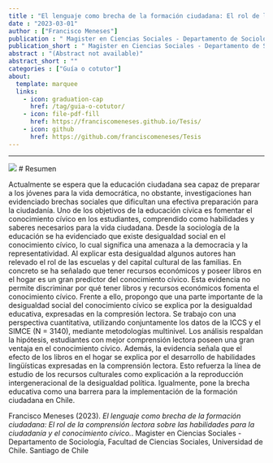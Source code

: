 ```yaml
---
title : "El lenguaje como brecha de la formación ciudadana: El rol de la comprensión lectora sobre las habilidades para la ciudadanía y el conocimiento cívico."
date : "2023-03-01"
author : ["Francisco Meneses"]
publication : " Magister en Ciencias Sociales - Departamento de Sociología, Facultad de Ciencias Sociales, Universidad de Chile. Santiago de Chile"
publication_short : " Magister en Ciencias Sociales - Departamento de Sociología, Facultad de Ciencias Sociales, Universidad de Chile. Santiago de Chile"
abstract : "(Abstract not available)"
abstract_short : ""
categories : ["Guía o cotutor"]
about:
  template: marquee
  links:
    - icon: graduation-cap
      href: /tag/guia-o-cotutor/
    - icon: file-pdf-fill
      href: https://franciscomeneses.github.io/Tesis/
    - icon: github
      href: https://github.com/franciscomeneses/Tesis
---
```

---

![](/images/tesis-francisco.png)
# Resumen

Actualmente se espera que la educación ciudadana sea capaz de preparar a los jóvenes para la vida democrática, no obstante, investigaciones han evidenciado brechas sociales que dificultan una efectiva preparación para la ciudadanía. Uno de los objetivos de la educación cívica es fomentar el conocimiento cívico en los estudiantes, comprendido como habilidades y saberes necesarios para la vida ciudadana. Desde la sociología de la educación se ha evidenciado que existe desigualdad social en el conocimiento cívico, lo cual significa una amenaza a la democracia y la representatividad. Al explicar esta desigualdad algunos autores han relevado el rol de las escuelas y del capital cultural de las familias. En concreto se ha señalado que tener recursos económicos y poseer libros en el hogar es un gran predictor del conocimiento cívico. Esta evidencia no permite discriminar por qué tener libros y recursos económicos fomenta el conocimiento cívico. Frente a ello, propongo que una parte importante de la desigualdad social del conocimiento cívico se explica por la desigualdad educativa, expresadas en la compresión lectora. Se trabajo con una perspectiva cuantitativa, utilizando conjuntamente los datos de la ICCS y el SIMCE (N = 3140), mediante metodologías multinivel. Los análisis respaldan la hipótesis, estudiantes con mejor comprensión lectora poseen una gran ventaja en el conocimiento cívico. Además, la evidencia señala que el efecto de los libros en el hogar se explica por el desarrollo de habilidades lingüísticas expresadas en la comprensión lectora. Esto refuerza la línea de estudio de los recursos culturales como explicación a la reproducción intergeneracional de la desigualdad política. Igualmente, pone la brecha educativa como una barrera para la implementación de la formación ciudadana en Chile.


::: {.callout-note title="How to cite this work"}

Francisco Meneses (2023). *El lenguaje como brecha de la formación ciudadana: El rol de la comprensión lectora sobre las habilidades para la ciudadanía y el conocimiento cívico.*.  Magister en Ciencias Sociales - Departamento de Sociología, Facultad de Ciencias Sociales, Universidad de Chile. Santiago de Chile

:::


